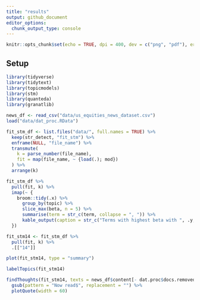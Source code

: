 ```yaml
---
title: "results"
output: github_document
editor_options: 
  chunk_output_type: console
---
```


```r
knitr::opts_chunk$set(echo = TRUE, dpi = 400, dev = c("png", "pdf"), error = TRUE)
```

## Setup

```r
library(tidyverse)
library(tidytext)
library(topicmodels)
library(stm)
library(quanteda)
library(granatlib)
```

```r
news_df <- read_csv("data/us_equities_news_dataset.csv")
load("data/dat_proc.RData")
```

```r
fit_stm_df <- list.files("data/", full.names = TRUE) %>% 
  keep(str_detect, "fit_stm") %>% 
  enframe(NULL, "file_name") %>%
  transmute(
    k = parse_number(file_name),
    fit = map(file_name, ~ {load(.); mod})
  ) %>% 
  arrange(k)
```

```r
fit_stm_df %>% 
  pull(fit, k) %>%
  imap(~ {
    broom::tidy(.x) %>% 
      group_by(topic) %>% 
      slice_max(beta, n = 5) %>% 
      summarise(term = str_c(term, collapse = ", ")) %>% 
      kable_output(caption = str_c("Terms with highest beta with ", .y, " topic"))
  })
```

```r
fit_stm14 <- fit_stm_df %>% 
  pull(fit, k) %>% 
  .[["14"]]
```

```r
plot(fit_stm14, type = "summary")
```

```r
labelTopics(fit_stm14)
```

```r
findThoughts(fit_stm14, texts = news_df$content[- dat.proc$docs.removed], n = 5, topics = 2)$docs[[1]] %>% 
  gsub(pattern = "Now read$", replacement = "") %>% 
  plotQuote(width = 60)
```


